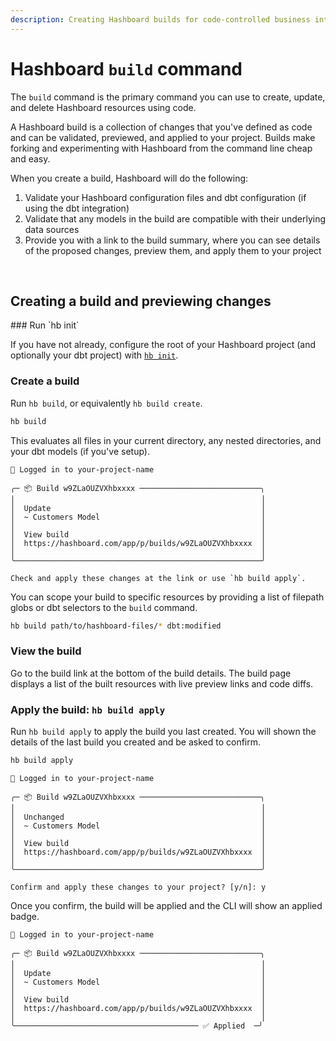 ```yaml
---
description: Creating Hashboard builds for code-controlled business intelligence
---
```



# Hashboard `build` command

The `build` command is the primary command you can use to create, update, and delete Hashboard resources using code.

A Hashboard build is a collection of changes that you've defined as code and can be validated, previewed, and applied to your project. Builds make forking and
experimenting with Hashboard from the command line cheap and easy.

When you create a build, Hashboard will do the following:

1. Validate your Hashboard configuration files and dbt configuration (if using the dbt integration)
2. Validate that any models in the build are compatible with their underlying data sources
3. Provide you with a link to the build summary, where you can see details of the proposed changes, preview them, and apply them to your project

<br />
<Cards>
  <Card
    arrow
    icon=" "
    title="Learn about dbt workflows"
    href="/docs/data-ops/dbt-integration"
  />
</Cards>

## Creating a build and previewing changes

<Steps>
### Run `hb init`

If you have not already, configure the root of your Hashboard project (and optionally your dbt project) with [`hb init`](/docs/data-ops/cli/v3/init).

### Create a build

Run `hb build`, or equivalently `hb build create`.

```bash copy
hb build
```

This evaluates all files in your current directory, any nested directories, and your dbt models (if you've setup).

```text
🔑 Logged in to your-project-name

╭─ 📦 Build w9ZLaOUZVXhbxxxx ───────────────────────────╮
│                                                       │
│  Update                                               │
│  ~ Customers Model                                    │
│                                                       │
│  View build                                           │
│  https://hashboard.com/app/p/builds/w9ZLaOUZVXhbxxxx  │
│                                                       │
╰───────────────────────────────────────────────────────╯

Check and apply these changes at the link or use `hb build apply`.
```

You can scope your build to specific resources by providing a list of filepath globs or dbt selectors to the `build` command.

```bash copy
hb build path/to/hashboard-files/* dbt:modified
```

### View the build

Go to the build link at the bottom of the build details. The build page displays a list of the built resources with live preview links and code diffs.

### Apply the build: `hb build apply`

Run `hb build apply` to apply the build you last created. You will shown the details of the last build you created and be asked to confirm.

```bash copy
hb build apply
```

```text
🔑 Logged in to your-project-name

╭─ 📦 Build w9ZLaOUZVXhbxxxx ───────────────────────────╮
│                                                       │
│  Unchanged                                            │
│  ~ Customers Model                                    │
│                                                       │
│  View build                                           │
│  https://hashboard.com/app/p/builds/w9ZLaOUZVXhbxxxx  │
│                                                       │
╰───────────────────────────────────────────────────────╯

Confirm and apply these changes to your project? [y/n]: y
```

Once you confirm, the build will be applied and the CLI will show an applied badge.

```text
🔑 Logged in to your-project-name

╭─ 📦 Build w9ZLaOUZVXhbxxxx ───────────────────────────╮
│                                                       │
│  Update                                               │
│  ~ Customers Model                                    │
│                                                       │
│  View build                                           │
│  https://hashboard.com/app/p/builds/w9ZLaOUZVXhbxxxx  │
│                                                       │
╰───────────────────────────────────────── ✅ Applied  ─╯
```

</Steps>
